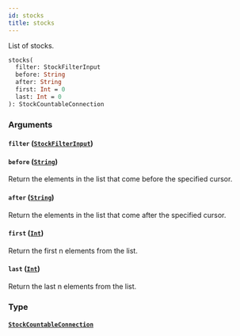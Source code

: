 ```yaml
---
id: stocks
title: stocks
---
```


List of stocks.

```graphql
stocks(
  filter: StockFilterInput
  before: String
  after: String
  first: Int = 0
  last: Int = 0
): StockCountableConnection

```

### Arguments

#### `filter` ([`StockFilterInput`](/developer/api-reference/inputs/stock-filter-input.mdx))

#### `before` ([`String`](/developer/api-reference/scalars/string.mdx))

Return the elements in the list that come before the specified cursor.

#### `after` ([`String`](/developer/api-reference/scalars/string.mdx))

Return the elements in the list that come after the specified cursor.

#### `first` ([`Int`](/developer/api-reference/scalars/int.mdx))

Return the first n elements from the list.

#### `last` ([`Int`](/developer/api-reference/scalars/int.mdx))

Return the last n elements from the list.

### Type

#### [`StockCountableConnection`](/developer/api-reference/objects/stock-countable-connection.mdx)
